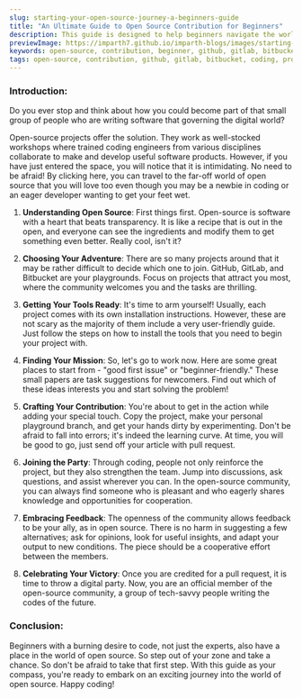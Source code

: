 ```yaml
---
slug: starting-your-open-source-journey-a-beginners-guide
title: "An Ultimate Guide to Open Source Contribution for Beginners"
description: This guide is designed to help beginners navigate the world of open source contribution. Learn about the basics of open source, how to choose projects, get started with tools, and effectively contribute to the community.
previewImage: https://imparth7.github.io/imparth-blogs/images/starting-your-open-source-journey-a-beginners-guide.png
keywords: open-source, contribution, beginner, github, gitlab, bitbucket
tags: open-source, contribution, github, gitlab, bitbucket, coding, programming
---
```


<BannerImage src="https://imparth7.github.io/imparth-blogs/images/starting-your-open-source-journey-a-beginners-guide.png" alt="An Ultimate Guide to Open Source Contribution for Beginners Banner" title="An Ultimate Guide to Open Source Contribution for Beginners" />

### Introduction:
Do you ever stop and think about how you could become part of that small group of people who are writing software that governing the digital world?

Open-source projects offer the solution. They work as well-stocked workshops where trained coding engineers from various disciplines collaborate to make and develop useful software products. However, if you have just entered the space, you will notice that it is intimidating. No need to be afraid! By clicking here, you can travel to the far-off world of open source that you will love too even though you may be a newbie in coding or an eager developer wanting to get your feet wet.

1. **Understanding Open Source**:
First things first. Open-source is software with a heart that beats transparency. It is like a recipe that is out in the open, and everyone can see the ingredients and modify them to get something even better. Really cool, isn't it?

2. **Choosing Your Adventure**:
There are so many projects around that it may be rather difficult to decide which one to join. GitHub, GitLab, and Bitbucket are your playgrounds. Focus on projects that attract you most, where the community welcomes you and the tasks are thrilling.

3. **Getting Your Tools Ready**:
It's time to arm yourself! Usually, each project comes with its own installation instructions. However, these are not scary as the majority of them include a very user-friendly guide. Just follow the steps on how to install the tools that you need to begin your project with.

4. **Finding Your Mission**:
So, let's go to work now. Here are some great places to start from - "good first issue" or "beginner-friendly." These small papers are task suggestions for newcomers. Find out which of these ideas interests you and start solving the problem!

5. **Crafting Your Contribution**:
You're about to get in the action while adding your special touch. Copy the project, make your personal playground branch, and get your hands dirty by experimenting. Don't be afraid to fall into errors; it's indeed the learning curve. At time, you will be good to go, just send off your article with pull request.

6. **Joining the Party**:
Through coding, people not only reinforce the project, but they also strengthen the team. Jump into discussions, ask questions, and assist wherever you can. In the open-source community, you can always find someone who is pleasant and who eagerly shares knowledge and opportunities for cooperation.

7. **Embracing Feedback**:
The openness of the community allows feedback to be your ally, as in open source. There is no harm in suggesting a few alternatives; ask for opinions, look for useful insights, and adapt your output to new conditions. The piece should be a cooperative effort between the members.

8. **Celebrating Your Victory**:
Once you are credited for a pull request, it is time to throw a digital party. Now, you are an official member of the open-source community, a group of tech-savvy people writing the codes of the future.

### Conclusion:
Beginners with a burning desire to code, not just the experts, also have a place in the world of open source. So step out of your zone and take a chance. So don't be afraid to take that first step. With this guide as your compass, you're ready to embark on an exciting journey into the world of open source. Happy coding!